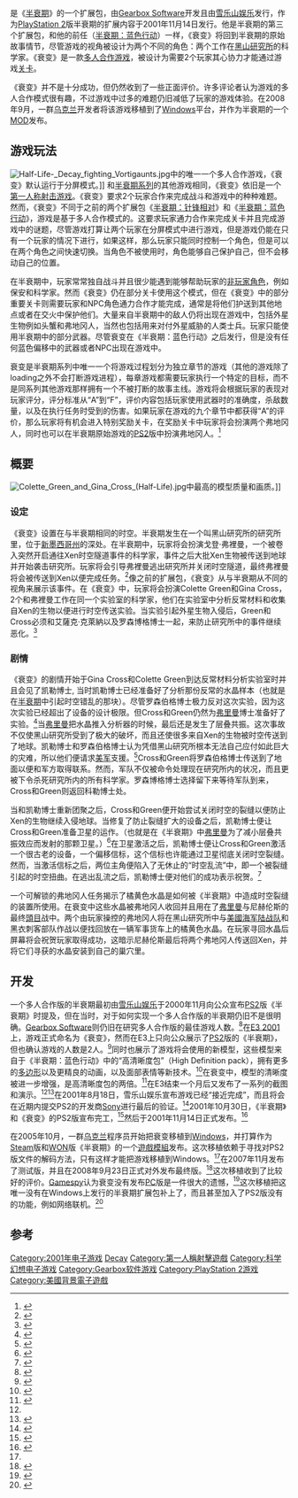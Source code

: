 {{NoteTA
|G1=Games
|G2=HalfLife
}}
{{Infobox VG
| title = 半衰期：衰变
| original = 
| japanese = 
| english = 
| image = File:Half-Life Decay title.jpg
| caption = <small>《半衰期：衰变》logo</small>
| developer = [[Gearbox_Software|Gearbox Software]]<br>[[Valve|Valve]]
| publisher = [[雪乐山|雪乐山]]
| director = 
| producer = 
| designer = [[Randy_Pitchford|Randy Pitchford]]<ref name="credits">{{cite web|url=http://www.allgame.com/cg/agg.dll?p=agg&sql=1:33217~T3|title=''Half-Life'' Credits|publisher=[[Allgame|Allgame]]|accessdate=2008-10-23|archive-date=2014-11-15|archive-url=https://web.archive.org/web/20141115152929/http://www.allgame.com/game.php?id=33217&tab=credits}}</ref>
| writer = Matthew Armstrong<br/>Brian Hess<br />Randy Pitchford
| programmer = 
| artist = 
| composer = 
| series = [[半衰期系列|半衰期系列]]
| engine = [[GoldSrc|GoldSrc]]
| released = 2001年11月14日<ref name="release date">{{cite web|url=http://uk.ps2.ign.com/objects/015/015631.html|title=''Half-Life''|publisher=[[IGN|IGN]]|accessdate=2008-10-23|deadurl=yes|archiveurl=https://web.archive.org/web/20090221075232/http://uk.ps2.ign.com/objects/015/015631.html|archivedate=2009-02-21}}</ref>
| shutdown = 
| onlinegame = 
| genre = [[第一人称射击游戏|第一人称射击]]
| modes = 多人合作游戏
| platforms = [[PlayStation_2|PlayStation 2]]
}}
{{vgname|半衰期：衰变|en=Half-Life: Decay|aka=}}是《[[半衰期_(游戏)|半衰期]]》的一个扩展包，由[[Gearbox_Software|Gearbox Software]]开发且由[[雪乐山|雪乐山娱乐]]发行，作为[[PlayStation_2|PlayStation 2]]版半衰期的扩展内容于2001年11月14日发行。他是半衰期的第三个扩展包，和他的前任（[[半衰期：蓝色行动|半衰期：蓝色行动]]）一样，《衰变》将回到半衰期的原始故事情节，尽管游戏的视角被设计为两个不同的角色：两个工作在[[黑山研究所|黑山研究所]]的科学家。《衰变》是一款[[多人合作游戏|多人合作游戏]]，被设计为需要2个玩家其心协力才能通过游戏[[关卡|关卡]]。

《衰变》并不是十分成功，但仍然收到了一些正面评价。许多评论者认为游戏的多人合作模式很有趣，不过游戏中过多的难题仍旧减低了玩家的游戏体验。在2008年9月，一群[[乌克兰|乌克兰]]开发者将该游戏移植到了[[Windows|Windows]]平台，并作为半衰期的一个[[MOD|MOD]]发布。

== 游戏玩法 ==
[[File:Half-Life-_Decay_fighting_Vortigaunts.jpg|thumb]]中的唯一一个多人合作游戏，《衰变》默认运行于分屏模式。]]
和[[半衰期系列|半衰期系列]]的其他游戏相同，《衰变》依旧是一个[[第一人称射击游戏|第一人称射击游戏]]。《衰变》要求2个玩家合作来完成战斗和游戏中的种种难题。然而，《衰变》不同于之前的两个扩展包《[[半衰期：针锋相对|半衰期：针锋相对]]》和《[[半衰期：蓝色行动|半衰期：蓝色行动]]》，游戏是基于多人合作模式的。这要求玩家通力合作来完成关卡并且完成游戏中的谜题，尽管游戏打算让两个玩家在分屏模式中进行游戏，但是游戏仍能在只有一个玩家的情况下进行，如果这样，那么玩家只能同时控制一个角色，但是可以在两个角色之间快速切换。当角色不被使用时，角色能够自己保护自己，但不会移动自己的位置。

在半衰期中，玩家常常独自战斗并且很少能遇到能够帮助玩家的[[非玩家角色|非玩家角色]]，例如保安和科学家。然而《衰变》仍在部分关卡使用这个模式，但在《衰变》中的部分重要关卡则需要玩家和NPC角色通力合作才能完成，通常是将他们护送到其他地点或者在交火中保护他们。大量来自半衰期中的敌人仍将出现在游戏中，包括外星生物例如头蟹和弗地冈人，当然也包括用来对付外星威胁的人类士兵。玩家只能使用半衰期中的部分武器。尽管衰变在《半衰期：蓝色行动》之后发行，但是没有任何蓝色偏移中的武器或者NPC出现在游戏中。

衰变是半衰期系列中唯一一个将游戏过程划分为独立章节的游戏（其他的游戏除了loading之外不会打断游戏进程），每章游戏都需要玩家执行一个特定的目标，而不是同系列其他游戏那样拥有一个不被打断的故事主线。游戏将会根据玩家的表现对玩家评分，评分标准从“A”到“F”，评价内容包括玩家使用武器时的准确度，杀敌数量，以及在执行任务时受到的伤害。如果玩家在游戏的九个章节中都获得“A”的评价，那么玩家将有机会进入特别奖励关卡，在奖励关卡中玩家将会扮演两个弗地冈人，同时也可以在半衰期原始游戏的[[PS2|PS2]]版中扮演弗地冈人。<ref>{{cite web|url=http://uk.gamespot.com/ps2/action/halflife/news.html?sid=2812076&mode=all|title=''Half-Life'' Q&A|publisher=[[GameSpot|GameSpot]]|date=2001-09-13|accessdate=2008-10-23|deadurl=yes|archiveurl=https://archive.is/20120721234606/http://uk.gamespot.com/ps2/action/halflife/news.html?sid=2812076&mode=all|archivedate=2012-07-21}}</ref>

== 概要 ==
[[File:Colette_Green_and_Gina_Cross_(Half-Life).jpg|thumb]]中最高的模型质量和画质。]]
=== 设定 ===
《衰变》设置在与半衰期相同的时空。半衰期发生在一个叫黑山研究所的研究所里，位于[[新墨西哥州|新墨西哥州]]的深处。在半衰期中，玩家将会扮演戈登·弗裡曼，一个被卷入突然开启通往Xen时空隧道事件的科学家，事件之后大批Xen生物被传送到地球并开始袭击研究所。玩家将会引导弗裡曼逃出研究所并关闭时空隧道，最终弗裡曼将会被传送到Xen以便完成任务。<ref>{{cite web |url=http://ep1.half-life2.com/story.php |title=''Half-Life'': The Story so Far |accessdate=2008-03-24 |publisher=[[Valve_Corporation|Valve Corporation]] |deadurl=yes |archiveurl=https://web.archive.org/web/20080725080723/http://ep1.half-life2.com/story.php |archivedate=2008-07-25 }}</ref>像之前的扩展包，《衰变》从与半衰期从不同的视角来展示该事件。在《衰变》中，玩家将会扮演Colette Green和Gina Cross，2个和弗裡曼工作在同一个实验室的科学家，他们在实验室中分析反常材料和收集自Xen的生物以便进行时空传送实验。当实验引起外星生物入侵后，Green和Cross必须和艾薩克·克萊納以及罗森博格博士一起，来防止研究所中的事件继续恶化。<ref name="Decay General">{{cite web|url=http://decay.half-lifecreations.com/?content=article&action=view&sub=general|title=About Decay|publisher=''Half-Life'' Creations|work=Half-Life: Decay PC Port|accessdate=2008-09-26|archive-date=2008-09-27|archive-url=https://web.archive.org/web/20080927042847/http://decay.half-lifecreations.com/?content=article&action=view&sub=general|dead-url=no}}</ref>

=== 剧情 ===
《衰变》的剧情开始于Gina Cross和Colette Green到达反常材料分析实验室时并且会见了凯勒博士, 当时凯勒博士已经准备好了分析那份反常的水晶样本（也就是在[[半衰期_(游戏)|半衰期]]中引起时空错乱的那块）。尽管罗森伯格博士极力反对这次实验，因为这次实验已经超出了设备的设计极限。但Cross和Green仍然为[[戈登·弗里曼|弗里曼]]博士准备好了实验。<ref>{{cite video game | title = Half-Life: Decay | developer = [[Gearbox_Software|Gearbox Software]] | date = 2001| platform = [[PlayStation_2|PlayStation 2]]| level = Dual Access|  quote='''Rosenberg''': I've been talking with Harold, he seems to be under the impression you're planning on running the anti-mass spectrometer at greater than 90 percent. You realise there is a reason for the safety buffer. / '''Richard Keller''': I understand your concern doctor, but the administrator was quite clear. / '''Rosenberg''': The administrator is a bureaucrat, not a scientist! I did not design this equipment to be run at such high intensity! / '''Richard Keller''': This is not your decision! Now if you want to stay and monitor the experiment, so be it, otherwise you can go back to your little labs by the trainyard.}}</ref>当[[戈登·弗里曼|弗里曼]]把水晶推入分析器的时候，最后还是发生了层叠共振。这次事故不仅使黑山研究所受到了极大的破坏，而且还使很多来自Xen的生物被时空传送到了地球。凯勒博士和罗森伯格博士认为凭借黑山研究所根本无法自己应付如此巨大的灾难，所以他们便请求[[美国军事|美军]]支援。<ref>{{cite video game | title = Half-Life: Decay | developer = [[Gearbox_Software|Gearbox Software]] | date = 2001| platform = [[PlayStation_2|PlayStation 2]]| level = Dual Access|  quote='''Rosenberg''': Well, we've got to get everyone out of here! Reach the surface, call for help, something! / '''Richard Keller''': No! We've got the deal with the problem! We can't expect anyone else to understand the importance of resetting those dampening fields. Without those in place the dimensional gash could tear so wide it may never be repaired. / '''Rosenberg''': Its too dangerous! If we fail, who will warn everyone else? We can have soldiers here in two hours to secure the facility and bring everyone to safety. Our concern must be for the people of Black Mesa. / '''Richard Keller''': Perhaps you're right. Dr. Cross and Dr. Green may have survived, if so they can help us.}}</ref>Cross和Green将罗森伯格博士传送到了地面以便和军方取得联系。然而，军队不仅被命令处理现在研究所内的状况，而且更被下令杀死研究所内的所有科学家。罗森博格博士选择留下来等待军队到来，Cross和Green则返回科勒博士处。

当和凯勒博士重新团聚之后，Cross和Green便开始尝试关闭时空的裂缝以便防止Xen的生物继续入侵地球。当修复了防止裂缝扩大的设备之后，凯勒博士便让Cross和Green准备卫星的运作。（也就是在《半衰期》中[[戈登·弗里曼|弗里曼]]为了减小层叠共振效应而发射的那颗卫星。）<ref>{{cite video game | title = Half-Life: Decay | developer = [[Gearbox_Software|Gearbox Software]] | date = 2001| platform = [[PlayStation_2|PlayStation 2]]| level = Domestic Violence | quote='''Richard Keller''': The dimensional rift between here and the alien world must be sealed! We'll need to have a satellite in orbit in order to orchestrate a resonance reversal. The signal room for the satellite is nearby. Unfortunately the delivery rocket cannot launch without the all-clear codes. Now, any security guard in this dorm complex should have the codes we need. Go through the dorms and find a security guard, I'll take the tram around to the north side where we can pick you up.}}</ref>在卫星激活之后，凯勒博士便让Cross和Green激活一个很古老的设备，一个偏移信标，这个信标也许能通过卫星彻底关闭时空裂缝。然而，当激活信标之后，两位主角便陷入了无休止的“时空乱流”中，即一个被裂缝引起的时空扭曲。在逃出乱流之后，凯勒博士便对他们的成功表示祝贺。<ref>{{cite video game | title = Half-Life: Decay | developer = [[Gearbox_Software|Gearbox Software]] | date = 2001| platform = [[PlayStation_2|PlayStation 2]]| level = Rift|  quote='''Richard Keller''': Gina? Colette? You'll be alright. You were caught for a moment in a harmonic reflux. Its one the swirling eddies in the space between two displacement event currents, although I can't imagine who was creating the other current. But it doesn't matter now! Rest my friends, we did it!}}</ref>

一个可解锁的弗地冈人任务揭示了橘黄色水晶是如何被《半衰期》中造成时空裂缝的装置所使用。在衰变中这些水晶被弗地冈人收回并且用在了[[戈登·弗里曼|弗里曼]]与尼赫伦斯的最终[[頭目_(角色類型)|頭目]]战中。两个由玩家操控的弗地冈人将在黑山研究所中与[[美国海军陆战队|美國海军陆战队]]和黑衣刺客部队作战以便找回放在一辆军事货车上的橘黄色水晶。在玩家寻回水晶后屏幕将会祝贺玩家取得成功，这暗示尼赫伦斯最后将两个弗地冈人传送回Xen，并将它们寻获的水晶安装到自己的巢穴里。

== 开发 ==
一个多人合作版的半衰期最初由[[雪乐山|雪乐山娱乐]]于2000年11月向公众宣布[[PlayStation_2|PS2]]版《半衰期》时提及，但在当时，对于如何实现一个多人合作版的半衰期仍旧不是很明确。[[Gearbox_Software|Gearbox Software]]则仍旧在研究多人合作版的最佳游戏人数。<ref>{{cite web|url=http://uk.ps2.ign.com/articles/087/087979p1.html|title=Sierra Delivers ''Half-Life'' to PlayStation 2|publisher=[[IGN|IGN]]|date=2000-11-17|accessdate=2011-04-05|archive-date=2012-02-15|archive-url=https://web.archive.org/web/20120215010054/http://uk.ps2.ign.com/articles/087/087979p1.html|dead-url=no}}</ref>在[[E3电子娱乐展|E3 2001]]上，游戏正式命名为《衰变》，然而在E3上只向公众展示了[[PlayStation_2|PS2]]版的《半衰期》，但也确认游戏的人数是2人。<ref>{{cite web|url=http://uk.gamespot.com/ps2/action/halflife/news.html?sid=2761914&mode=all|title=E3 2001 Hands-on ''Half-Life''|publisher=[[GameSpot|GameSpot]]|first=Joe|last=Fielder|date=2001-05-18|accessdate=2008-10-23|deadurl=yes|archiveurl=https://web.archive.org/web/20090619020420/http://uk.gamespot.com/ps2/action/halflife/news.html?sid=2761914&mode=all|archivedate=2009-06-19}}</ref>同时也展示了游戏将会使用的新模型，这些模型来自于《半衰期：蓝色行动》中的“高清晰度包”（High Definition pack），拥有更多的[[多边形|多边形]]以及更精良的动画，以及面部表情等新技术。<ref name="graphics">{{cite web|url=http://uk.ps2.ign.com/articles/135/135631p1.html|title=''Half-Life'' Preview|publisher=[[IGN|IGN]]|date=2001-09-19|accessdate=2008-10-23|archive-date=2011-08-31|archive-url=https://web.archive.org/web/20110831203222/http://uk.ps2.ign.com/articles/135/135631p1.html|dead-url=no}}</ref>在衰变中，模型的清晰度被进一步增强，是高清晰度包的两倍。<ref>{{cite web|url=http://uk.gamespot.com/ps2/action/halflife/news.html?sid=2811529&mode=all&page=1|title=''Half-Life'' Updated preview|publisher=[[GameSpot|GameSpot]]|first=Amer|last=Ajami|date=2001-09-11|accessdate=2008-10-23|deadurl=yes|archiveurl=https://archive.is/20130103031204/http://uk.gamespot.com/ps2/action/halflife/news.html?sid=2811529&mode=all&page=1|archivedate=2013-01-03}}</ref>在E3结束一个月后又发布了一系列的截图和演示。<ref name="graphics"/><ref>{{cite web|url=http://uk.insider.ign.com/teasers/302/302245.html|title=''Half-Life'' Hi-Res Trailer (PS2)|work=Insider|publisher=[[IGN|IGN]]|date=2001-08-11|accessdate=2008-10-23|deadurl=yes|archiveurl=https://web.archive.org/web/20110713004433/http://uk.insider.ign.com/teasers/302/302245.html|archivedate=2011-07-13}}</ref>在2001年8月18日，雪乐山娱乐宣布游戏已经“接近完成”，而且将会在近期内提交PS2的开发商[[索尼|Sony]]进行最后的验证。<ref>{{cite web|url=http://uk.gamespot.com/ps2/action/halflife/news.html?sid=2805397&mode=all|title=''Half-Life: Decay'' nears completion|publisher=[[GameSpot|GameSpot]]|first=Shahed|last=Ahmed|date=2001-08-18|accessdate=2008-10-23|deadurl=yes|archiveurl=https://archive.is/20120717173526/http://uk.gamespot.com/ps2/action/halflife/news.html?sid=2805397&mode=all|archivedate=2012-07-17}}</ref>2001年10月30日，《半衰期》和《衰变》的PS2版宣布完工，<ref>{{cite web|url=http://uk.gamespot.com/ps2/action/halflife/news.html?sid=2820992&mode=all|title=''Half-Life'' PS2 goes gold|first=Shahed|last=Ahmed|publisher=[[GameSpot|GameSpot]]|date=2001-10-30|accessdate=2008-10-23|deadurl=yes|archiveurl=https://web.archive.org/web/20060928055941/http://uk.gamespot.com/ps2/action/halflife/news.html?sid=2820992|archivedate=2006-09-28}}</ref>然后于2001年11月14日正式发布。<ref>{{cite web|url=http://uk.gamespot.com/ps2/action/halflife/news.html?sid=2822828&mode=all|title=''Half-Life'' PS2 ships next week|publisher=[[GameSpot|GameSpot]]|first=Shahed|last=Ahmed|date=2001-11-07|accessdate=2008-10-23|deadurl=yes|archiveurl=https://archive.is/20120717195431/http://uk.gamespot.com/ps2/action/halflife/news.html?sid=2822828&mode=all|archivedate=2012-07-17}}</ref>

在2005年10月，一群[[乌克兰|乌克兰]]程序员开始把衰变移植到[[Microsoft_Windows|Windows]]，并打算作为[[Steam|Steam]]版和[[世界對抗網路系統|WON]]版《半衰期》的一个[[遊戲模組|遊戲模組]]发布。这次移植依赖于寻找对PS2版文件的解码方法，只有这样才能把游戏移植到Windows。<ref name="Decay General"/>在2007年11月发布了测试版，并且在2008年9月23日正式对外发布最终版。<ref>{{cite web|url=http://decay.half-lifecreations.com/?content=news&sub=archive|title=''Half-Life: Decay'' - It's released!|publisher=Half-Life Creations|accessdate=2008-09-26|date=2008-09-23|archive-date=2009-08-19|archive-url=https://web.archive.org/web/20090819113442/http://decay.half-lifecreations.com/?content=news&sub=archive|dead-url=no}}</ref>这次移植收到了比较好的评价。[[Gamespy|Gamespy]]认为衰变没有发布[[个人电脑|PC]]版是一件很大的遗憾，<ref>{{cite web|url=http://planethalflife.gamespy.com/fullstory.php?id=153971|title=''Half-Life: Decay'' Released|publisher=[[GameSpy|GameSpy]]|work=[[Planet_Half-Life|Planet Half-Life]]|first=John Phillips|date=2008-09-24|accessdate=2008-10-24|deadurl=yes|archiveurl=https://web.archive.org/web/20080926161301/http://planethalflife.gamespy.com/fullstory.php?id=153971|archivedate=2008-09-26}}</ref>这次移植把这唯一没有在Windows上发行的半衰期扩展包补上了，而且甚至加入了PS2版没有的功能，例如网络联机。<ref>{{cite web|url=http://www.rockpapershotgun.com/2008/09/28/half-life-the-lost-chapter/|title=''Half-Life'': The Lost Chapter|first=Alec|last=Meer|publisher=Rock, Paper, Shotgun|date=2008-09-28|accessdate=2008-10-24|archive-date=2008-10-31|archive-url=https://web.archive.org/web/20081031202214/http://www.rockpapershotgun.com/2008/09/28/half-life-the-lost-chapter/|dead-url=no}}</ref>

== 参考 ==
{{reflist|30em}}

{{半条命}}

{{维尔福公司}}
{{DEFAULTSORT:Half-Life1: Decay}}
[[Category:2001年电子游戏|Category:2001年电子游戏]]
[[Category:戰慄時空系列|Decay]]
[[Category:第一人稱射擊遊戲|Category:第一人稱射擊遊戲]]
[[Category:科学幻想电子游戏|Category:科学幻想电子游戏]]
[[Category:Gearbox软件游戏|Category:Gearbox软件游戏]]
[[Category:PlayStation_2游戏|Category:PlayStation 2游戏]]
[[Category:美國背景電子遊戲|Category:美國背景電子遊戲]]
